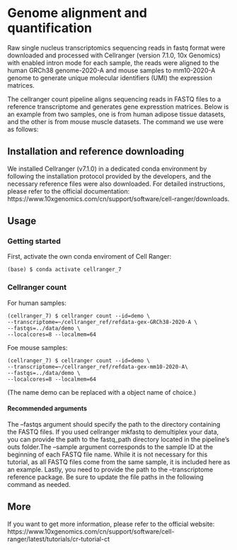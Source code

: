# Genome alignment and quantification

Raw single nucleus transcriptomics sequencing reads in fastq format were downloaded and processed with Cellranger (version 7.1.0, 10x Genomics) with enabled intron mode for each sample, the reads were aligned to the human GRCh38 genome-2020-A and mouse samples to mm10-2020-A genome to generate unique molecular identifiers (UMI) the expression matrices.

The cellranger count pipeline aligns sequencing reads in FASTQ files to a reference transcriptome and generates gene expresstion matrices. Below is an example from two samples, one is from human adipose tissue datasets, and the other is from mouse muscle datasets. The command we use were as follows:

## Installation and reference downloading
We installed Cellranger (v7.1.0) in a dedicated conda environment by following the installation protocol provided by the developers, and the necessary reference files were also downloaded. For detailed instructions, please refer to the official documentation: https://www.10xgenomics.com/cn/support/software/cell-ranger/downloads.


## Usage
### Getting started
First, activate the own conda enviroment of Cell Ranger:
```shell
(base) $ conda activate cellranger_7
```

### Cellranger count
For human samples:
```shell
(cellranger_7) $ cellranger count --id=demo \
--transcriptome=~/cellranger_ref/refdata-gex-GRCh38-2020-A \ 
--fastqs=../data/demo \
--localcores=8 --localmem=64
```

Foe mouse samples:
```shell
(cellranger_7) $ cellranger count --id=demo \
--transcriptome=~/cellranger_ref/refdata-gex-mm10-2020-A\ 
--fastqs=../data/demo \
--localcores=8 --localmem=64
```
(The name demo can be replaced with a object name of choice.)

#### Recommended arguments
The --fastqs argument should specify the path to the directory containing the FASTQ files. If you used cellranger mkfastq to demultiplex your data, you can provide the path to the fastq_path directory located in the pipeline’s outs folder.The --sample argument corresponds to the sample ID at the beginning of each FASTQ file name. While it is not necessary for this tutorial, as all FASTQ files come from the same sample, it is included here as an example. Lastly, you need to provide the path to the --transcriptome reference package. Be sure to update the file paths in the following command as needed.

## More 
If you want to get more information, please refer to the official website:
https://www.10xgenomics.com/cn/support/software/cell-ranger/latest/tutorials/cr-tutorial-ct
